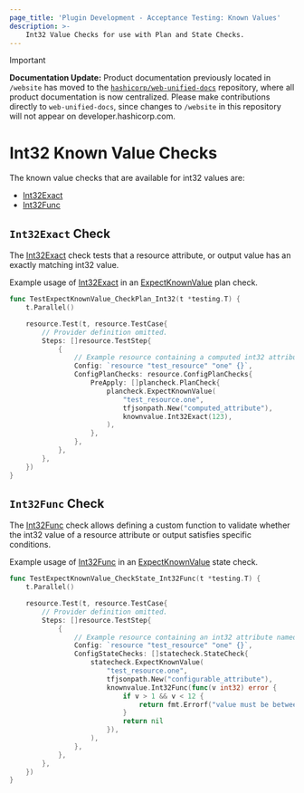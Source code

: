```yaml
---
page_title: 'Plugin Development - Acceptance Testing: Known Values'
description: >-
    Int32 Value Checks for use with Plan and State Checks.
---
```


> [!IMPORTANT]  
> **Documentation Update:** Product documentation previously located in `/website` has moved to the [`hashicorp/web-unified-docs`](https://github.com/hashicorp/web-unified-docs) repository, where all product documentation is now centralized. Please make contributions directly to `web-unified-docs`, since changes to `/website` in this repository will not appear on developer.hashicorp.com.

# Int32 Known Value Checks

The known value checks that are available for int32 values are:

* [Int32Exact](/terraform/plugin/testing/acceptance-tests/known-value-checks/int32#int32exact-check)
* [Int32Func](/terraform/plugin/testing/acceptance-tests/known-value-checks/int32#int32func-check)

## `Int32Exact` Check

The [Int32Exact](https://pkg.go.dev/github.com/hashicorp/terraform-plugin-testing/knownvalue#Int32Exact) check tests that a resource attribute, or output value has an exactly matching int32 value.

Example usage of [Int32Exact](https://pkg.go.dev/github.com/hashicorp/terraform-plugin-testing/knownvalue#Int32Exact) in an [ExpectKnownValue](/terraform/plugin/testing/acceptance-tests/plan-checks/resource) plan check.

```go
func TestExpectKnownValue_CheckPlan_Int32(t *testing.T) {
	t.Parallel()

	resource.Test(t, resource.TestCase{
		// Provider definition omitted.
		Steps: []resource.TestStep{
			{
        	    // Example resource containing a computed int32 attribute named "computed_attribute"
				Config: `resource "test_resource" "one" {}`,
				ConfigPlanChecks: resource.ConfigPlanChecks{
					PreApply: []plancheck.PlanCheck{
						plancheck.ExpectKnownValue(
							"test_resource.one",
							tfjsonpath.New("computed_attribute"),
							knownvalue.Int32Exact(123),
						),
					},
				},
			},
		},
	})
}
```

## `Int32Func` Check

The [Int32Func](https://pkg.go.dev/github.com/hashicorp/terraform-plugin-testing/knownvalue#Int32Func) check allows defining a custom function to validate whether the int32 value of a resource attribute or output satisfies specific conditions.

Example usage of [Int32Func](https://pkg.go.dev/github.com/hashicorp/terraform-plugin-testing/knownvalue#Int32Func) in an [ExpectKnownValue](/terraform/plugin/testing/acceptance-tests/state-checks/resource) state check.

```go
func TestExpectKnownValue_CheckState_Int32Func(t *testing.T) {
	t.Parallel()

	resource.Test(t, resource.TestCase{
		// Provider definition omitted.
		Steps: []resource.TestStep{
			{
				// Example resource containing an int32 attribute named "configurable_attribute"
				Config: `resource "test_resource" "one" {}`,
				ConfigStateChecks: []statecheck.StateCheck{
					statecheck.ExpectKnownValue(
						"test_resource.one",
						tfjsonpath.New("configurable_attribute"),
						knownvalue.Int32Func(func(v int32) error {
							if v > 1 && v < 12 {
								return fmt.Errorf("value must be between 1 and 12")
							}
							return nil
						}),
					),
				},
			},
		},
	})
}
```